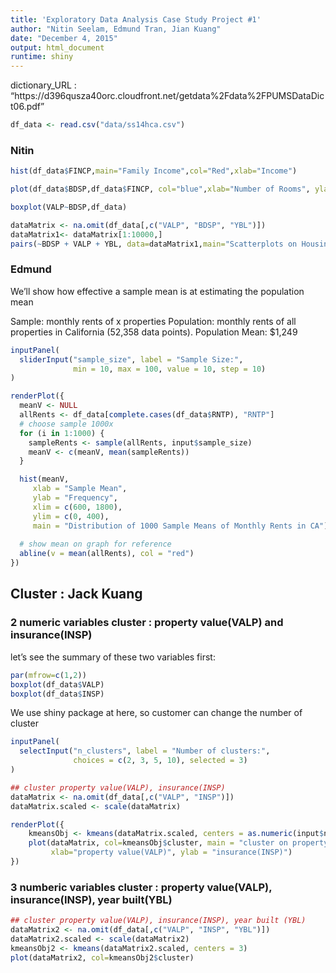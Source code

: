 ```yaml
---
title: 'Exploratory Data Analysis Case Study Project #1'
author: "Nitin Seelam, Edmund Tran, Jian Kuang"
date: "December 4, 2015"
output: html_document
runtime: shiny
---
```


dictionary_URL : "https://d396qusza40orc.cloudfront.net/getdata%2Fdata%2FPUMSDataDict06.pdf"

```r
df_data <- read.csv("data/ss14hca.csv")
```

### Nitin

```r
hist(df_data$FINCP,main="Family Income",col="Red",xlab="Income")
```

```r
plot(df_data$BDSP,df_data$FINCP, col="blue",xlab="Number of Rooms", ylab="Family Income",main="Bedrooms by Income")
```

```r
boxplot(VALP~BDSP,df_data)
```


```r
dataMatrix <- na.omit(df_data[,c("VALP", "BDSP", "YBL")])
dataMatrix1<- dataMatrix[1:10000,]
pairs(~BDSP + VALP + YBL, data=dataMatrix1,main="Scatterplots on Housing Factors")
```

### Edmund

We'll show how effective a sample mean is at estimating the population mean

Sample: monthly rents of x properties
Population: monthly rents of all properties in California (52,358 data points).
Population Mean: $1,249


```r
inputPanel(
  sliderInput("sample_size", label = "Sample Size:",
              min = 10, max = 100, value = 10, step = 10)
)

renderPlot({
  meanV <- NULL
  allRents <- df_data[complete.cases(df_data$RNTP), "RNTP"]
  # choose sample 1000x
  for (i in 1:1000) {
    sampleRents <- sample(allRents, input$sample_size)
    meanV <- c(meanV, mean(sampleRents))
  }

  hist(meanV,
     xlab = "Sample Mean",
     ylab = "Frequency",
     xlim = c(600, 1800),
     ylim = c(0, 400),
     main = "Distribution of 1000 Sample Means of Monthly Rents in CA")
  
  # show mean on graph for reference
  abline(v = mean(allRents), col = "red")
})
```


## Cluster : Jack Kuang
### 2 numeric variables cluster : property value(VALP) and insurance(INSP)  
let's see the summary of these two variables first:
```r
par(mfrow=c(1,2))
boxplot(df_data$VALP)
boxplot(df_data$INSP)
```

We use shiny package at here, so customer can change the number of cluster
```r
inputPanel(
  selectInput("n_clusters", label = "Number of clusters:",
              choices = c(2, 3, 5, 10), selected = 3)
)

## cluster property value(VALP), insurance(INSP)
dataMatrix <- na.omit(df_data[,c("VALP", "INSP")])
dataMatrix.scaled <- scale(dataMatrix)

renderPlot({
    kmeansObj <- kmeans(dataMatrix.scaled, centers = as.numeric(input$n_clusters))
    plot(dataMatrix, col=kmeansObj$cluster, main = "cluster on property value(VALP) and insurance(INSP)", 
         xlab="property value(VALP)", ylab = "insurance(INSP)")
})
```

### 3 numberic variables cluster : property value(VALP), insurance(INSP), year built(YBL)
```r
## cluster property value(VALP), insurance(INSP), year built (YBL)
dataMatrix2 <- na.omit(df_data[,c("VALP", "INSP", "YBL")])
dataMatrix2.scaled <- scale(dataMatrix2)
kmeansObj2 <- kmeans(dataMatrix2.scaled, centers = 3)
plot(dataMatrix2, col=kmeansObj2$cluster)
```
